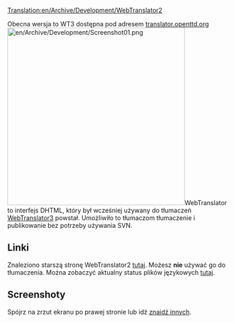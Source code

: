 [[Translation:en/Archive/Development/WebTranslator2]]


<!--{{warning|WebTranslator2 is outdated and has been superseded by [[WebTranslator3]]. '''Please go there if you want to find out about translating OpenTTD.''' This article is only for historical reasons.}}-->{{pl/Uwaga|WebTranslator2 jest przestarzały i został zastąpiony przez [[pl/Archive/Development/WebTranslator3|WebTranslator3]]. '''Przejdź tam, jeśli chcesz dowiedzieć się o tłumaczeniu OpenTTD.''' Ten artykuł dotyczy wyłącznie przyczyn historycznych.}}

Obecna wersja to WT3 dostępna pod adresem [http://translator.openttd.org/ translator.openttd.org]
[[File:en/Archive/Development/Screenshot01.png|right|400px]]WebTranslator to interfejs DHTML, który był wcześniej używany do tłumaczeń [[pl/Archive/Development/WebTranslator3|WebTranslator3]] powstał. Umożliwiło to tłumaczom tłumaczenie i publikowanie bez potrzeby używania SVN.

== Linki ==
Znaleziono starszą stronę WebTranslator2 [http://translator2.openttd.org/ tutaj]. Możesz '''nie''' używać go do tłumaczenia.
Można zobaczyć aktualny status plików językowych [http://translator2.openttd.org/languages/GlobalStat tutaj].

== Screenshoty ==
Spójrz na zrzut ekranu po prawej stronie lub idź [http://translator2.openttd.org/Screenshot znajdź innych].

<!--[[Category:Development]]-->